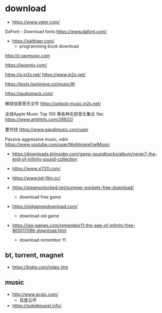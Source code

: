 # download

- https://www.vgter.com/

DaFont - Download fonts
https://www.dafont.com/

- https://salttiger.com/
  - programming book download

http://ir.vavmusic.com

https://jpopmix.com/

https://q.in2s.net/
https://www.in2s.net/

https://tools.liumingye.cn/music/#/

https://audiomack.com/

解锁加密音乐文件
https://unlock-music.in2s.net/

全球Apple Music Top 100 等各种无损音乐集合 flac
https://www.ahhhhfs.com/28922/

要充钱
https://www.gaodimusic.com/user

Passive aggressive music, edm
https://www.youtube.com/user/NightmareOwlMusic

- https://downloads.khinsider.com/game-soundtracks/album/never7-the-end-of-infinity-sound-collection

- https://www.xl720.com/

- https://www.bd-film.cc/

- https://steamunlocked.net/summer-pockets-free-download/

  - download free game

- https://oldgamesdownload.com/

  - download old game

- https://igg-games.com/remember11-the-age-of-infinity-free-865017096-download.html
  - download remember 11

## bt, torrent, magnet

- https://btdig.com/index.htm

## music

- http://www.acgjc.com/
  - 百度云坏
- https://sukidesuost.info/
